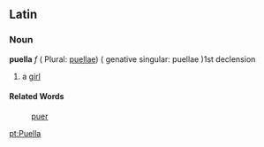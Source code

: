 ==Latin==
===Noun===
'''puella''' ''f'' ( Plural: [[puellae]]) ( genative singular:  puellae )1st declension

#a [[girl]]
====Related Words====
:[[puer]]

[[pt:Puella]]